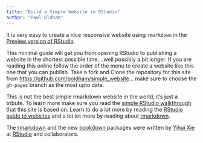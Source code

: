 ```yaml
---
title: "Build a Simple Website in RStudio"
author: "Paul Oldham"
---
```


It is very easy to create a nice responsive website using `rmarkdown` in the [Preview version of RStudio](https://www.rstudio.com/products/rstudio/download/preview/). 

This minimal guide will get you from opening RStudio to publishing a website in the shortest possible time....well possibly a  bit longer. If you are reading this online follow the order of the menu to create a website like this one that you can publish. Take a fork and Clone the repository for this site from [https://github.com/poldham/simple_website](https://github.com/poldham/simple_website)... make sure to choose the `gh-pages` branch as the most upto date.

This is not the best simple rmarkdown website in the world, it's just a tribute. To learn more make sure you read the [simple RStudio walkthrough](http://rmarkdown.rstudio.com/rmarkdown_websites.html) that this site is based on. Learn to do a lot more by reading the [RStudio guide to websites](http://rmarkdown.rstudio.com/rmarkdown_websites.html) and a lot lot more by reading about [rmarkdown](http://rmarkdown.rstudio.com/). 

The [rmarkdown](https://github.com/rstudio/rmarkdown) and the new [bookdown](https://bookdown.org) packages were written by [Yihui Xie](https://github.com/yihui) at [RStudio](https://www.rstudio.com) and collaborators. 
